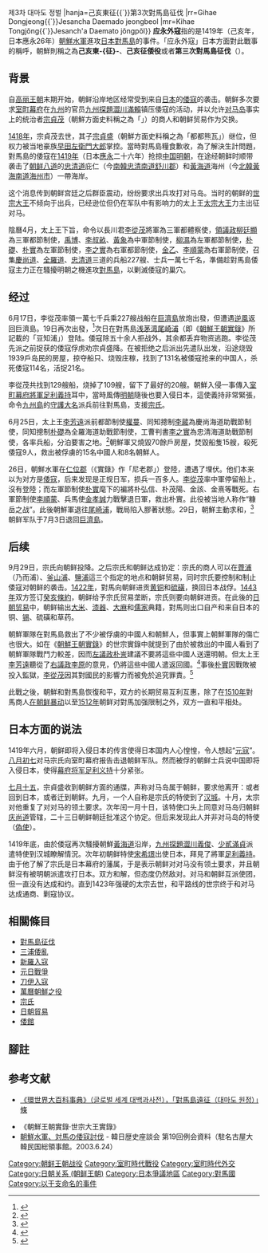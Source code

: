 {{Infobox Military Conflict
|conflict= 應永外寇 / 己亥東征
|partof= [[对马岛征伐|对马岛征伐]]
|image=[[File:Tsushima-sat.jpg|200px]]
|caption=位於朝鲜半岛、日本本土中间的对马群岛
|date= [[1419年|1419年]]
|place= [[日本|日本]][[對馬島|對馬島]]
|casus= [[倭寇|倭寇]]騷擾朝鮮沿岸
|territory=
|result= 雙方講和，朝鮮撤軍
|combatant1=[[File:Ashikaga_mon.svg|20px]] [[室町幕府|室町幕府]][[對馬國|對馬國]]
|combatant2=[[File:Coat_of_Arms_of_Joseon_Korea.png|20px]] [[朝鮮王朝|朝鮮]]
|combatant3=
|commander1=[[宗貞盛|宗貞盛]]
|commander2=[[柳廷顯|柳廷顯]]<br>[[崔閏德|崔閏德]]<br>[[李從茂|李從茂]]
|commander3=
|strength1=600人
|strength2=17,885人
|strength3=
|casualties1=二十多名日军死亡<ref>朝鲜王朝实录 世宗 5卷, 1年(1419 己亥 / 永樂 17年) 8月 5日(丁丑)  </ref> 100多名倭寇死亡,数百日本人和被掠来的中国、朝鲜人被俘虜<ref>朝鲜王朝实录 世宗 4卷, 1年(1419 己亥 / 永樂 17年) 6月 20日癸巳</ref>
|casualties2=159人<ref>朝鲜王朝实录 世宗 4卷, 1年(1419 己亥 / 永樂 17年) 7月 10日(癸丑) </ref>
|casualties3=
|notes=
}}
{{Infobox East Asian
|title=應永外寇 / 己亥東征
|sort=japanese1
|kanji=応永の外寇
|hepburn=Ōei no gaikō
|hangul=기해 동정{{`}}제3차 대마도 정벌
|hanja=己亥東征{{`}}第3次對馬島征伐
|rr=Gihae Dongjeong{{`}}Jesancha Daemado jeongbeol
|mr=Kihae Tongjŏng{{`}}Jesanch'a Daemato jŏngpŏl}}
'''应永外寇'''指的是1419年（己亥年，日本應永26年）[[朝鮮水軍|朝鮮水軍]]進攻[[日本|日本]][[對馬島|對馬島]]的事件。「应永外寇」日本方面對此戰事的稱呼，朝鮮則稱之為'''己亥東-{征}-'''、'''己亥征倭役'''或者'''第三次對馬島征伐'''（{{lang|ko|제3차 대마도 정벌}}）。

==背景==
{{參見|日朝貿易}}
自[[高丽王朝|高丽王朝]]末期开始，朝鲜沿岸地区经常受到来自[[日本|日本]]的[[倭寇|倭寇]]的袭击。朝鲜多次要求[[室町幕府|室町幕府]]在[[九州_(日本)|九州]]的官员[[九州探題|九州探題]][[澀川滿賴|澀川滿賴]]镇压倭寇的活动，并以允许[[对马岛|对马岛]]事实上的统治者[[宗貞茂|宗貞茂]]（朝鮮方面史料稱之為「{{link-ja|宗貞芽|宗貞茂}}」）的商人和朝鲜贸易作为交换。

[[1418年|1418年]]，宗貞茂去世，其子[[宗貞盛|宗貞盛]]（朝鮮方面史料稱之為「都都熊瓦」）继位，但权力被当地豪族[[早田左衛門大郎|早田左衛門大郎]]掌控。當時對馬島糧食歉收，為了解決生計問題，對馬島的倭寇在[[1419年|1419年]]（日本[[應永|應永]]二十六年）抢掠[[中国|中国]][[明朝|明朝]]，在途经朝鲜时顺带袭击了[[朝鲜八道|朝鲜八道]]的[[忠清道|忠清道]]庇仁（今[[南韓|南韓]][[忠清南道|忠清南道]][[舒川郡|舒川郡]]）和[[黃海道|黃海道]]海州（今[[北韓|北韓]][[黃海南道|黃海南道]][[海州市|海州市]]）一帶海岸。

这个消息传到朝鲜宫廷之后群臣震动，纷纷要求出兵攻打对马岛。当时的朝鲜的[[朝鮮世宗|世宗大王]]不倾向于出兵，已经逊位但仍在军队中有影响力的太上王[[朝鮮太宗|太宗大王]]力主出征对马。

陰曆4月，太上王下旨，命令以長川君[[李從茂|李從茂]]將軍為三軍都體察使，[[領議政|領議政]][[柳廷顯|柳廷顯]]為三軍都節制使，[[禹博|禹博]]、[[李叔畝|李叔畝]]、[[黃象|黃象]]為中軍節制使，[[柳濕|柳濕]]為左軍都節制使，[[朴礎|朴礎]]、[[朴實|朴實]]為左軍節制使，[[李之實|李之實]]為右軍都節制使，[[金乙|金乙]]、[[李順蒙|李順蒙]]為右軍節制使，召集[[慶尚道|慶尚道]]、[[全羅道|全羅道]]、[[忠清道|忠清道]]三道的兵船227艘、士兵一萬七千名，準備趁對馬島倭寇主力正在騷擾明朝之機進攻[[對馬島|對馬島]]，以剿滅倭寇的巢穴。

==经过==
6月17日，李從茂率領一萬七千兵乘227艘战船在[[巨濟島|巨濟島]]放炮出發，但遭遇[[逆風|逆風]]返回巨濟島。19日再次出發，<ref name=sillok0620>{{Cite web |url=http://sillok.history.go.kr/inspection/insp_king.jsp?id=wda_10106020_004 |title=《朝鮮王朝實錄》，世宗4卷1年（1419年）6月20日 |accessdate=2011-05-29 |archive-date=2018-10-04 |archive-url=https://web.archive.org/web/20181004131736/http://sillok.history.go.kr/inspection/insp_king.jsp?id=wda_10106020_004 |dead-url=no }}</ref>次日在對馬島[[浅茅湾|浅茅湾]][[尾崎浦|尾崎浦]]（即《[[朝鮮王朝實錄|朝鮮王朝實錄]]》所記載的「豆知浦」）登陆。倭寇除五十余人拒战外，其余都丢弃物资逃跑。李從茂先派之前捉获的倭寇俘虏劝宗貞盛降。在被拒绝之后派出先遣队出发，沿途烧毁1939戶岛民的房屋，掠夺船只、烧毁庄稼，找到了131名被倭寇抢来的中国人，杀死倭寇114名，活捉21名。

李從茂共找到129艘船，烧掉了109艘，留下了最好的20艘。朝鮮入侵一事傳入[[室町幕府|室町幕府]][[征夷大將軍|將軍]][[足利義持|足利義持]]耳中，當時風傳[[明朝|明朝]]隨後也要入侵日本，這使義持非常緊張，命令[[九州島|九州島]]的[[守護大名|守護大名]]派兵前往對馬島，支援[[宗氏|宗氏]]。

6月25日，太上王[[李芳遠|李芳遠]]派前都節制使[[權蔓|權蔓]]、同知摠制[[李蕆|李蕆]]為慶尚海道助戰節制使，同知摠制[[朴礎|朴礎]]為全羅海道助戰節制使，工曹判書[[李之實|李之實]]為忠清海道助戰節制使，各率兵船，分泊要害之地。<ref>{{Cite web |url=http://sillok.history.go.kr/inspection/insp_king.jsp?id=wda_10106025_003&tid=&pos=0&mTree=0&inResult=0&clsName=&indextype=1&searchType=a&keyword=&keyword2=&setlist_K=&setlist_W=&detail=0&opH=0&opAll=0&opP=0&opA=0&opB=0&opC=0&opQ=0&chkID=0&qH=&qAll=&qP=&qA=&qB=&qC=&qQ=&idS=&idE=&tabid=w |title=《朝鮮王朝實錄》世宗4卷，1年（1419年）6月25日 |accessdate=2011-05-29 |archive-date=2014-01-10 |archive-url=https://web.archive.org/web/20140110212432/http://sillok.history.go.kr/inspection/insp_king.jsp?id=wda_10106025_003&tid=&pos=0&mTree=0&inResult=0&clsName=&indextype=1&searchType=a&keyword=&keyword2=&setlist_K=&setlist_W=&detail=0&opH=0&opAll=0&opP=0&opA=0&opB=0&opC=0&opQ=0&chkID=0&qH=&qAll=&qP=&qA=&qB=&qC=&qQ=&idS=&idE=&tabid=w |dead-url=no }}</ref>朝鮮軍又燒毀70餘戶房屋，焚毀船隻15艘，殺死倭寇9人，救出被俘虜的15名中國人和8名朝鮮人。

26日，朝鮮水軍在[[仁位郡|仁位郡]]（《實錄》作「尼老郡」）登陸，遭遇了埋伏。他们本来以为对方是[[倭寇|倭寇]]，后来发现是正规日军，损兵一百多人。[[李從茂|李從茂]]率中軍停留船上，沒有登陸；而左軍節制使[[朴實|朴實]]麾下的褊將朴弘信、朴茂陽、金該、金熹等戰死。右軍節制使[[李順蒙|李順蒙]]、兵馬使[[金孝誠|金孝誠]]力戰擊退日軍，救出朴實。此役被当地人称作“糠岳之战”。此後朝鮮軍退往[[尾崎浦|尾崎浦]]，戰局陷入膠著狀態。29日，朝鮮主動求和，<ref name=sillok0629>{{Cite web |url=http://sillok.history.go.kr/inspection/insp_king.jsp?id=wda_10106029_003 |title=《朝鮮王朝實錄》，世宗4卷1年（1419年）6月29日 |accessdate=2011-05-29 |archive-date=2013-10-04 |archive-url=https://web.archive.org/web/20131004224739/http://sillok.history.go.kr/inspection/insp_king.jsp?id=wda_10106029_003 |dead-url=no }}</ref>朝鲜军队于7月3日退回[[巨濟島|巨濟島]]。

==后续==
9月29日，宗氏向朝鲜投降。之后宗氏和朝鲜达成协定：宗氏的商人可以在[[薺浦|薺浦]]（乃而浦）、[[釜山浦|釜山浦]]、[[鹽浦|鹽浦]]這三个指定的地点和朝鲜贸易，同时宗氏要控制和制止倭寇对朝鲜的袭击。[[1422年|1422年]]，對馬向朝鲜进贡[[黄铜|黄铜]]和[[硫磺|硫磺]]，换回日本战俘。[[1443年|1443年]]双方签订[[癸亥條約|癸亥條約]]，朝鲜给予宗氏贸易垄断，宗氏则要向朝鲜进贡。在此後的[[日朝贸易|日朝贸易]]中，朝鲜输出[[大米|大米]]、[[漆器|漆器]]、[[大麻|大麻]]和[[儒家|儒家]]典籍，對馬则出口自产和来自日本的铜、[[锡|锡]]、硫磺和草药。

朝鮮軍隊在對馬島救出了不少被俘虜的中國人和朝鮮人，但事實上朝鮮軍隊的傷亡也很大。如在《[[朝鮮王朝實錄|朝鮮王朝實錄]]》的世宗實錄中就提到了由於被救出的中國人看到了朝鮮軍隊戰鬥力較差，因而[[左議政|左議政]][[朴訔|朴訔]]建議不要將這些中國人送還明朝。但太上王[[李芳遠|李芳遠]]聽從了[[右議政|右議政]][[李原_(朝鮮)|李原]]的意見，仍將這些中國人遣返回國。<ref>{{Cite web |url=http://sillok.history.go.kr/inspection/insp_king.jsp?id=wda_10107022_006 |title=《朝鮮王朝實錄》，世宗4卷1年（1419年）7月22日 |accessdate=2011-05-29 |archive-date=2013-09-26 |archive-url=https://web.archive.org/web/20130926135634/http://sillok.history.go.kr/inspection/insp_king.jsp?id=wda_10107022_006 |dead-url=no }}</ref>事後[[朴實|朴實]]因戰敗被投入監獄，[[李從茂|李從茂]]因其對國民的影響力而被免於追究罪責。<ref>{{Cite web |url=http://sillok.history.go.kr/inspection/insp_king.jsp?id=wda_10108016_003 |title=《朝鮮王朝實錄》世宗5卷1年（1419年）8月16日 |accessdate=2011-05-29 |archive-date=2013-09-26 |archive-url=https://web.archive.org/web/20130926135255/http://sillok.history.go.kr/inspection/insp_king.jsp?id=wda_10108016_003 |dead-url=no }}</ref>

此戰之後，朝鮮和對馬島恢復和平，双方的长期贸易互利互惠，除了在[[1510年|1510年]]對馬商人[[三浦倭亂|在朝鲜暴动]]以至[[1512年|1512年]]朝鲜对對馬加强限制之外，双方一直和平相处。

==日本方面的说法==
1419年六月，朝鲜即将入侵日本的传言使得日本国内人心惶惶，令人想起“[[元日战争|元寇]]”。[[八月初七|八月初七]]对马宗氏向室町幕府报告击退朝鲜军队。然而被俘的朝鲜士兵说中国即将入侵日本，使得[[幕府将军|幕府将军]][[足利义持|足利义持]]十分紧张。

[[七月十五|七月十五]]，宗貞盛收到朝鲜方面的通牒，声称对马岛属于朝鲜，要求他离开：或者回到日本，或者迁到朝鲜。九月，一个人自称是宗氏的特使到了[[首尔|汉城]]。十月，太宗对他重复了对对马的领土要求。次年闰一月十日，该特使口头上同意对马岛归朝鲜[[庆尚道|庆尚道]]管辖，二十三日朝鲜朝廷批准这个协定。但后来发现此人并非对马岛的特使（[[偽使|偽使]]）。

1419年底，由於倭寇再次騷擾朝鮮[[黃海道|黃海道]]沿岸，[[九州探題|九州探題]][[澀川義俊|澀川義俊]]、[[少貳滿貞|少貳滿貞]]派遣特使到汉城瞭解情況。次年初朝鲜特使[[宋希璟|宋希璟]]出使日本，拜見了將軍[[足利義持|足利義持]]。由于他了解了宗氏是日本幕府的藩属，于是表示朝鲜对对马没有领土要求，并且朝鲜沒有被明朝派遣攻打日本。双方和解，但态度仍然敌对。对马和朝鲜互派使团，但一直没有达成和约。直到1423年强硬的太宗去世，和平路线的世宗终于和对马达成通商、剿寇协议。

== 相關條目 ==
*[[對馬島征伐|對馬島征伐]]
*[[三浦倭亂|三浦倭亂]]
*[[韓寇|新羅入寇]]
*[[元日戰爭|元日戰爭]]
*[[刀伊入寇|刀伊入寇]]
*[[萬曆朝鮮之役|萬曆朝鮮之役]]
*[[宗氏|宗氏]]
*[[日朝貿易|日朝貿易]]
*[[倭館|倭館]]

==腳註==
{{reflist}}
==参考文献==
* {{ko}} [http://ko.wikisource.org/wiki/%EA%B8%80%EB%A1%9C%EB%B2%8C_%EC%84%B8%EA%B3%84_%EB%8C%80%EB%B0%B1%EA%B3%BC%EC%82%AC%EC%A0%84/%ED%95%9C%EA%B5%AD%EC%82%AC/%EA%B7%BC%EC%84%B8%EC%82%AC%ED%9A%8C%EC%9D%98_%EB%B0%9C%EC%A0%84/%EC%A1%B0%EC%84%A0%EC%9D%98_%EC%84%B1%EB%A6%BD%EA%B3%BC_%EB%B0%9C%EC%A0%84/%EC%A1%B0%EC%84%A0%EC%B4%88%EC%9D%98_%EB%8C%80%EC%99%B8%EA%B4%80%EA%B3%84#.EB.8C.80.EB.A7.88.EB.8F.84_.EC.9B.90.EC.A0.95 《環世界大百科事典》（글로벌 세계 대백과사전），「對馬島遠征（대마도 원정）」條] {{Wayback|url=http://ko.wikisource.org/wiki/%EA%B8%80%EB%A1%9C%EB%B2%8C_%EC%84%B8%EA%B3%84_%EB%8C%80%EB%B0%B1%EA%B3%BC%EC%82%AC%EC%A0%84/%ED%95%9C%EA%B5%AD%EC%82%AC/%EA%B7%BC%EC%84%B8%EC%82%AC%ED%9A%8C%EC%9D%98_%EB%B0%9C%EC%A0%84/%EC%A1%B0%EC%84%A0%EC%9D%98_%EC%84%B1%EB%A6%BD%EA%B3%BC_%EB%B0%9C%EC%A0%84/%EC%A1%B0%EC%84%A0%EC%B4%88%EC%9D%98_%EB%8C%80%EC%99%B8%EA%B4%80%EA%B3%84#.EB.8C.80.EB.A7.88.EB.8F.84_.EC.9B.90.EC.A0.95 |date=20140724133923 }}
*《朝鮮王朝實錄·世宗大王實錄》
* [http://www.searchnavi.com/~hp/rekishi/youyaku/19-1.htm 朝鮮水軍、対馬の倭寇討伐] {{Wayback|url=http://www.searchnavi.com/~hp/rekishi/youyaku/19-1.htm |date=20200804055419 }} - 韓日歴史座談会 第19回例会資料（駐名古屋大韓民国総領事館。2003.6.24）

{{朝鲜王朝历史事件}}
[[Category:朝鲜王朝战役|Category:朝鲜王朝战役]]
[[Category:室町時代戰役|Category:室町時代戰役]]
[[Category:室町時代外交|Category:室町時代外交]]
[[Category:日朝关系_(朝鲜王朝)|Category:日朝关系 (朝鲜王朝)]]
[[Category:日本爭議地區|Category:日本爭議地區]]
[[Category:對馬國|Category:對馬國]]
[[Category:以干支命名的事件|Category:以干支命名的事件]]